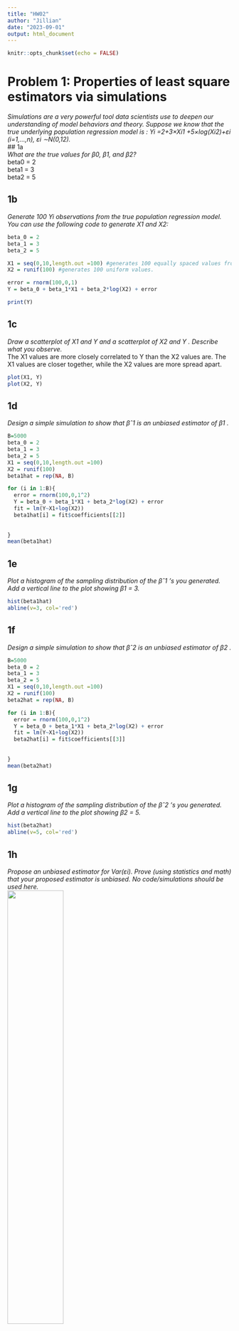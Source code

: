 ```yaml
---
title: "HW02"
author: "Jillian"
date: "2023-09-01"
output: html_document
---
```


```r
knitr::opts_chunk$set(echo = FALSE)
```

# Problem 1: Properties of least square estimators via simulations 
*Simulations are a very powerful tool data scientists use to deepen our understanding of model behaviors and theory.
Suppose we know that the true underlying population regression model is :
Yi =2+3×Xi1 +5×log(Xi2)+εi (i=1,...,n), εi ∼N(0,12).*  
## 1a  
*What are the true values for β0, β1, and β2?*  
beta0 = 2  
beta1 = 3  
beta2 = 5  



## 1b  
*Generate 100 Yi observations from the true population regression model. You can use the
following code to generate X1 and X2:*  
```r
beta_0 = 2  
beta_1 = 3  
beta_2 = 5 

X1 = seq(0,10,length.out =100) #generates 100 equally spaced values from 0 to 10.
X2 = runif(100) #generates 100 uniform values.

error = rnorm(100,0,1)
Y = beta_0 + beta_1*X1 + beta_2*log(X2) + error  

print(Y)


``` 


## 1c  
*Draw a scatterplot of X1 and Y and a scatterplot of X2 and Y . Describe what you observe.*  
The X1 values are more closely correlated to Y than the X2 values are. The X1 values are closer together, while the X2 values are more spread apart.  

```r
plot(X1, Y)
plot(X2, Y)

``` 


## 1d 
*Design a simple simulation to show that βˆ1 is an unbiased estimator of β1 .*  
```r
B=5000 
beta_0 = 2  
beta_1 = 3  
beta_2 = 5 
X1 = seq(0,10,length.out =100) 
X2 = runif(100) 
beta1hat = rep(NA, B) 

for (i in 1:B){
  error = rnorm(100,0,1^2)
  Y = beta_0 + beta_1*X1 + beta_2*log(X2) + error  
  fit = lm(Y~X1+log(X2)) 
  beta1hat[i] = fit$coefficients[[2]]
  
  
}
mean(beta1hat)


``` 


## 1e  
*Plot a histogram of the sampling distribution of the βˆ1 ’s you generated. Add a vertical line to the plot showing β1 = 3.*  
```r
hist(beta1hat)
abline(v=3, col='red')

``` 

## 1f  
*Design a simple simulation to show that βˆ2 is an unbiased estimator of β2 .*  
```r
B=5000 
beta_0 = 2  
beta_1 = 3  
beta_2 = 5 
X1 = seq(0,10,length.out =100) 
X2 = runif(100) 
beta2hat = rep(NA, B) 

for (i in 1:B){
  error = rnorm(100,0,1^2)
  Y = beta_0 + beta_1*X1 + beta_2*log(X2) + error  
  fit = lm(Y~X1+log(X2)) 
  beta2hat[i] = fit$coefficients[[3]]
  
  
}
mean(beta2hat)

``` 


## 1g  
*Plot a histogram of the sampling distribution of the βˆ2 ’s you generated. Add a vertical line to the plot showing β2 = 5.*  
```r
hist(beta2hat)
abline(v=5, col='red')

``` 


## 1h  
*Propose an unbiased estimator for Var(εi). Prove (using statistics and math) that your
proposed estimator is unbiased. No code/simulations should be used here.*  
![](unbiased_error.jpg){width=50%}

## 1i  
*Use your answer from (h) to directly compute an unbiased estimator for Var(εi) for our simulated data. Report that numeric value here.*  
**wrong: error between Y and Y^, not X1**  
σ^2 = 1/(n-1) * E[Σi=1,n((xi-x_bar)^2)] 
σ^2 = 8.587559 

```r
X1 = seq(0,10,length.out =100) 

sigma_square = sum((X1-mean(X1))^2)/99

## correct answer ## 
sum((Y-fit$fitted.values)^2)/(n-3) 
## should be 1.012136 

``` 


# Problem 2: Review of regression concepts  
*Evaluate whether the following statements are True or False and justify your answer.*  
## 2a  true population regression model 
*When asked to state the true population regression model, a fellow student writes it as follows: E(Yi)=β0 +β1xi +εi (i=1,...,n).*  
False, E(Yi) is a parameter and therefore is a constant with no randomness. The true population regression model is Yi = B0 + B1xi + ei, (i=1, ..., n)  


## 2b training vs test MSE 
*For a given dataset, the training MSE will always be smaller than the test MSE.*  
False, it is entirely possible that the training MSE could be larger than the test MSE depending on how you create your training and test set. In general, we expect that the training MSE will be smaller than the test MSE, but this is not a guarantee.  

## 2c  expected test MSE 
*The expected test MSE is defined as: E(y0 − f^(x0))^2 . Here y0 is from our training set and f^() is the model we built from our training set. We evaluate f^(x0) on the x0 values from our test set.*. 
False, E(y0 - f-hat(x0))^2 is the expected test MSE, but y0 is the actual y values from our test set, not the training set. f-hat(x0) is evaluated by predicting values using the x0 from the test set.  


## 2d  bias variance decomposition 
*The bias-variance decomposition tells us that sometimes reducing the complexity of our model (for example, removing a predictor), can actually improve our expected test MSE.*  
True, by reducing the complexity, we are less likely to overfit the model, which will then improve our test MSE. The bias-variance decomposition tells us to find a balance between enough flexibility and not too much to find the lowest test MSE.  


## 2e irreducible error 
*The expected test MSE can be smaller than the irreducible error.*  
False, the irreducible error is the minimum bound for the test MSE. Since we can only train the model based on the training data, we won't be able to fit the model more accurately than the variance of the residuals.  


## 2f  irreducible error
*The training MSE can be smaller than the irreducible error.*  
True, the training MSE can be smaller than the irreducible error. By making more and more flexible models, we can overfit the data so that the model matches the training data perfectly, essentially driving the training MSE to 0.  


## 2g  full rank 
*Consider the patient dataset we went over in lecture. Suppose your colleague adds a new predictor to the dataset called ‘unhappiness’. For each patient, this is the average of their disease severity score and anxiety score. Higher scores indicate more unhappiness. Your colleague now proposes fitting a linear regression model that looks like*  
*lm(satisf ~ age + severe + anxiety + unhappy, data = patient).*  
*Is this problematic? Explain why. Your explanation should include a clear definition on what it means for a matrix to be full rank.*  
This would be a problem. Since the happiness score is calculated using 2 of the other predictors, it contains redundant data. This will not improve the fit of the dataset. To create a model, we want data that is full rank. This means that the data is linearly independent and does not contain any redundant data.  


## 2h RSS 
*How does the RSS (defined as summation(n, i=1){(Yi − Yˆi)2)} behave each time we add a predictor to the model? Does it increase, decrease, stay the same, or not enough information? Explain in plain language the rationale behind its behavior.*  
There is not enough information. If adding a predictor improves the model and lowers the training MSE, the RSS will decrease, but if the training MSE increases, the RSS will increase. The RSS is the sum of the squared distance between the actual training data point and the model. So if the error is smaller, the distance of the residuals will be smaller.  
The RSS is proportional to the training MSE. Therefore, adding a predictor and increasing the complexity of the model will cause the RSS to decrease.  


# Problem 3: Expected test MSE  
*For a real dataset, we cannot obtain the expected test MSE. It requires knowledge of the true model, irreducible error, and access to an infinite number of training sets. In simulations, we can get close to obtaining the expected test MSE and this is exactly what we’ll do. Suppose we know that the true population regression line is:
Y =β0 +β1X1 +β2X12 +ε.* 

# 3a  
*Suppose β0 = β1 = β2 = 1, and ε ∼ N (0, 1). Generate n = 100 observations for Yi under this model. You can use the following code to generate X1:*  
*Produce a plot of Y and X1 and print that here.*  
100 values of Y  
```r
set.seed(1)
beta_0 = beta_1 = beta_2 = 1 
error = rnorm(100,0,1)
X1 = seq(0,5,length.out =100) 
Y = beta_0 + beta_1*X1 + beta_2*X1^2 + error

Y

plot(X1, Y) 

``` 


# 3b  
*Ideally, to compute the expected test MES we would have an infinite number of training sets. That’s not computationally feasible, so instead let’s just simulate 1000 training sets (each with n = 100). That means you’ll need to simulate (n = 100) Y values 1000 times. There is no need to generate new X1’s (think about why). For each of these 1000 training sets, train 5 models of increasing complexity (M1 − M5). M1 will be the linear regression model, M2 includes a 2nd order-term, M3 includes a 3rd order term, and so on until M5. For each model, store the predicted value of Y when X1 = 1. Report the first 5 predicted values for each model here.*  
```r
B=1000 
beta_0 = beta_1 = beta_2 = 1 
X1 = seq(0,5,length.out =100) 

M1_predict = M2_predict = M3_predict = M4_predict = M5_predict = rep(NA, B) 
model = c(1,1,1,1,1,2,2,2,2,2,3,3,3,3,3,4,4,4,4,4,5,5,5,5,5)
value_at1 = rep(NA, 25)
results = data.frame(model, value_at1)

for (i in 1:B){
  error = rnorm(100,0,1)
  Y = beta_0 + beta_1*X1 + beta_2*X1^2 + error 
  M1 = lm(Y~X1)
  M2 = lm(Y~poly(X1, 2, raw=TRUE))
  M3 = lm(Y~poly(X1, 3, raw=TRUE))
  M4 = lm(Y~poly(X1, 4, raw=TRUE))
  M5 = lm(Y~poly(X1, 5, raw=TRUE))
  
  M1_predict[i] = predict(M1)[1]
  M2_predict[i] = predict(M2)[1]
  M3_predict[i] = predict(M3)[1]
  M4_predict[i] = predict(M4)[1]
  M5_predict[i] = predict(M5)[1]
  if (i<=5){
    results[i, 2]=predict(M1)[1] 
    results[i+5, 2]=predict(M2)[1] 
    results[i+10, 2]=predict(M3)[1] 
    results[i+15, 2]=predict(M4)[1] 
    results[i+20, 2]=predict(M5)[1] 
  }
  
  
}

library(kableExtra)

kable(results, format = "html") %>% kable_styling()
``` 


# 3c  
*Create a test set of 1000 observations: (x0, y0). For each test observation, let x0 = 1. Generate y0 using the true regression line with x0 = 1. Report the first 5 values in your test set.*  
First 5 values of test set when x0=1  

```r
beta_0 = beta_1 = beta_2 = 1 
X1 = rep(1,1000)
error = rnorm(100,0,1)
x0 = rep(1,1000)
test_y = rep(NA,1000)

Y = beta_0 + beta_1*X1 + beta_2*X1^2 + error 

test_y = Y
test_set = data.frame(x0, test_y)

kable(head(test_set), format = "html") %>% kable_styling()


``` 


# 3d  
*Use the results from above to obtain the expected test MSE for each of the five models when x0 = 1. Report the five expected test MSEs here. Which model has the smallest expected test MSE?*  
Model 4 has the smallest expected test MSE.  

```r

m1ts = mean( ((test_set[2] - predict(M1,newdata=test_set))^2)[1,] )
m2ts = mean( ((test_set[2] - predict(M2,newdata=test_set))^2)[1,] )
m3ts = mean( ((test_set[2] - predict(M3,newdata=test_set))^2)[1,] )
m4ts = mean( ((test_set[2] - predict(M4,newdata=test_set))^2)[1,] )
m5ts = mean( ((test_set[2] - predict(M5,newdata=test_set))^2)[1,] )

print(paste("M1 test MSE: ", m1ts ))
print(paste("M2 test MSE: ", m2ts ))
print(paste("M3 test MSE: ", m3ts ))
print(paste("M4 test MSE: ", m4ts ))
print(paste("M5 test MSE: ", m5ts ))

``` 


# 3e  
*Produce a plot with expected test MSE on the y-axis and model complexity (1-5) on the x-axis. Present that plot here.*  
```r
mse = c(m1ts, m2ts, m3ts, m4ts, m5ts)
complexity = c(1,2,3,4,5)
plot(complexity, mse)


``` 


# 3f 
*Explain the behavior of your results in the context of the bias-variance tradeoff.*  
The simplest model had the highest MSE by far, but when the model got more complex, the MSE decreased. This is because the bias decreased with the increasing flexibility. However some of the higher complexity models had higher MSE. This is due to the increasing variance. The bias decreases but the variance increases, so we have to find a model with a good balance of both to find the lowest MSE. 



